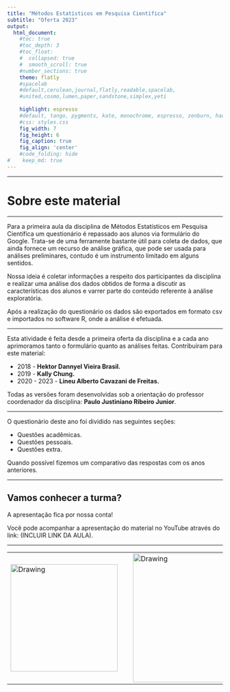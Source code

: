 ```yaml
---
title: "Métodos Estatísticos em Pesquisa Científica"
subtitle: "Oferta 2023"
output:
  html_document:                    
    #toc: true                       
    #toc_depth: 3                    
    #toc_float:                      
    #  collapsed: true
    #  smooth_scroll: true
    #number_sections: true           
    theme: flatly
    #spacelab
    #default,cerulean,journal,flatly,readable,spacelab,
    #united,cosmo,lumen,paper,sandstone,simplex,yeti
    
    highlight: espresso
    #default, tango, pygments, kate, monochrome, espresso, zenburn, haddock, and textmate
    #css: styles.css                
    fig_width: 7                    
    fig_height: 6                   
    fig_caption: true               
    fig_align: 'center'
    #code_folding: hide              
#    keep_md: true
---
```


---

# Sobre este material

---

Para a primeira aula da disciplina de Métodos Estatísticos em Pesquisa Científica um questionário é repassado aos alunos via formulário do Google. Trata-se de uma ferramente bastante útil para coleta de dados, que ainda fornece um recurso de análise gráfica, que pode ser usada para análises preliminares, contudo é um instrumento limitado em alguns sentidos.

Nossa ideia é coletar informações a respeito dos participantes da disciplina e realizar uma análise dos dados obtidos de forma a discutir as características dos alunos e varrer parte do conteúdo referente à análise exploratória. 

Após a realização do questionário os dados são exportados em formato csv e importados no software R, onde a análise é efetuada. 

---

Esta atividade é feita desde a primeira oferta da disciplina e a cada ano aprimoramos tanto o formulário quanto as análises feitas. Contribuíram para este material:

 - 2018 - **Hektor Dannyel Vieira Brasil.**
 - 2019 - **Kally Chung.**
 - 2020 - 2023 - **Lineu Alberto Cavazani de Freitas.**

Todas as versões foram desenvolvidas sob a orientação do professor coordenador da disciplina: **Paulo Justiniano Ribeiro Junior**.

---

O questionário deste ano foi dividido nas seguintes seções:

 - Questões acadêmicas.
 - Questões pessoais.
 - Questões extra.

Quando possível fizemos um comparativo das respostas com os anos anteriores.

---

## Vamos conhecer a turma?

A apresentação fica por nossa conta!

Você pode acompanhar a apresentação do material no YouTube através do link: (INCLUIR LINK DA AULA).

---

<center>

<table><tr>

<td> <img src="img/dest-texto-2.png" alt="Drawing" style="width: 250px;"/> </td>

<td> &nbsp; &nbsp; &nbsp; &nbsp; &nbsp; &nbsp; </td>

<td> <img src="img/transversais.png" alt="Drawing" style="width: 300px;"/> </td>

<td> &nbsp; &nbsp; &nbsp; &nbsp; &nbsp; &nbsp; </td>

<td> <img src="img/ufpr-transparent-600px.png" alt="Drawing" style="width: 200px;"/> </td>

</center>


<div class="tocify-extend-page" data-unique="tocify-extend-page" style="height: 0;"></div>